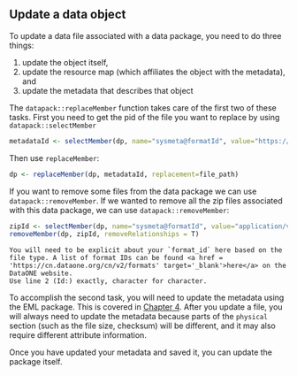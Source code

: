## Update a data object

To update a data file associated with a data package, you need to do three things:

1)  update the object itself, 
2)  update the resource map (which affiliates the object with the metadata), and
3)  update the metadata that describes that object

The `datapack::replaceMember` function takes care of the first two of these tasks. First you need to get the pid of the file you want to replace by using `datapack::selectMember`
```r
metadataId <- selectMember(dp, name="sysmeta@formatId", value="https://eml.ecoinformatics.org/eml-2.2.0")
```

Then use `replaceMember`:
```r
dp <- replaceMember(dp, metadataId, replacement=file_path)
```


If you want to remove some files from the data package we can use `datapack::removeMember`. If we wanted to remove all the zip files associated with this data package, we can use `datapack::removeMember`:

```r
zipId <- selectMember(dp, name="sysmeta@formatId", value="application/vnd.shp+zip")
removeMember(dp, zipId, removeRelationships = T)
```


```block
You will need to be explicit about your `format_id` here based on the file type. A list of format IDs can be found <a href = 'https://cn.dataone.org/cn/v2/formats' target='_blank'>here</a> on the DataONE website.
Use line 2 (Id:) exactly, character for character.
```


To accomplish the second task, you will need to update the metadata using the EML package. This is covered in <a href = 'https://nceas.github.io/datateam-training/training/editing-eml.html' target='_blank'>Chapter 4</a>. After you update a file, you will always need to update the metadata because parts of the `physical` section (such as the file size, checksum) will be different, and it may also require different attribute information.

Once you have updated your metadata and saved it, you can update the package itself.
